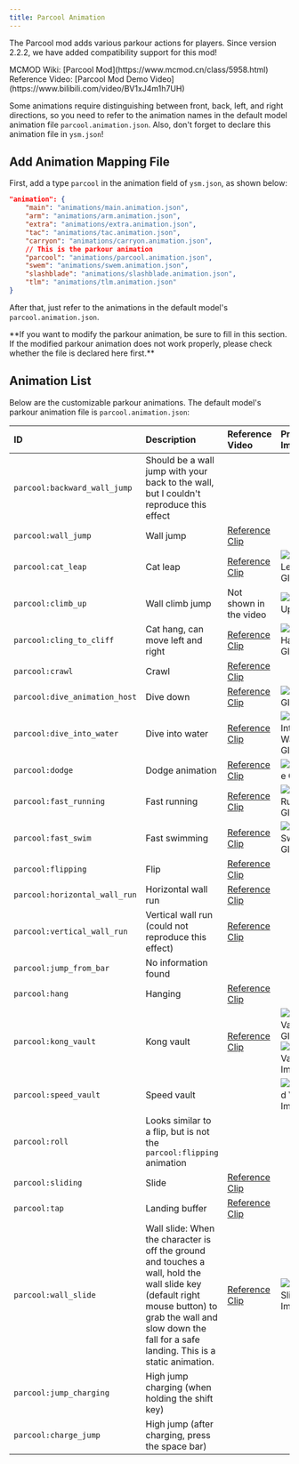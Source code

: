 ```yaml
---
title: Parcool Animation
---
```



The Parcool mod adds various parkour actions for players. Since version 2.2.2, we have added compatibility support for this mod!

<Aside>
  MCMOD Wiki: [Parcool Mod](https://www.mcmod.cn/class/5958.html) Reference
  Video: [Parcool Mod Demo Video](https://www.bilibili.com/video/BV1xJ4m1h7UH)
</Aside>

Some animations require distinguishing between front, back, left, and right directions, so you need to refer to the animation names in the default model animation file `parcool.animation.json`. Also, don't forget to declare this animation file in `ysm.json`!

## Add Animation Mapping File

First, add a type `parcool` in the animation field of `ysm.json`, as shown below:

```json {8}
"animation": {
    "main": "animations/main.animation.json",
    "arm": "animations/arm.animation.json",
    "extra": "animations/extra.animation.json",
    "tac": "animations/tac.animation.json",
    "carryon": "animations/carryon.animation.json",
    // This is the parkour animation
    "parcool": "animations/parcool.animation.json",
    "swem": "animations/swem.animation.json",
    "slashblade": "animations/slashblade.animation.json",
    "tlm": "animations/tlm.animation.json"
}
```

After that, just refer to the animations in the default model's `parcool.animation.json`.

<Aside>
  **If you want to modify the parkour animation, be sure to fill in this
  section. If the modified parkour animation does not work properly, please
  check whether the file is declared here first.**
</Aside>

## Animation List

Below are the customizable parkour animations. The default model's parkour animation file is `parcool.animation.json`:

| ID                            | Description                                                                                                                                                                                                       | Reference Video                                                       | Preview Image                                                                                          |
| :---------------------------- | :---------------------------------------------------------------------------------------------------------------------------------------------------------------------------------------------------------------- | :-------------------------------------------------------------------- | :----------------------------------------------------------------------------------------------------- |
| `parcool:backward_wall_jump`  | Should be a wall jump with your back to the wall, but I couldn't reproduce this effect                                                                                                                            |                                                                       |                                                                                                        |
| `parcool:wall_jump`           | Wall jump                                                                                                                                                                                                         | [Reference Clip](https://www.bilibili.com/video/BV1xJ4m1h7UH?t=152.5) |                                                                                                        |
| `parcool:cat_leap`            | Cat leap                                                                                                                                                                                                          | [Reference Clip](https://www.bilibili.com/video/BV1xJ4m1h7UH?t=74)    | ![Cat Leap GIF](/images/U14VOHA7E2We3w8.gif)                                                           |
| `parcool:climb_up`            | Wall climb jump                                                                                                                                                                                                   | Not shown in the video                                                | ![Climb Up GIF](/images/KnmHXyNi8lBDuJt.gif)                                                           |
| `parcool:cling_to_cliff`      | Cat hang, can move left and right                                                                                                                                                                                 | [Reference Clip](https://www.bilibili.com/video/BV1xJ4m1h7UH?t=84)    | ![Cat Hang GIF](/images/6QLI3nzpgtqdHvk.png)                                                           |
| `parcool:crawl`               | Crawl                                                                                                                                                                                                             | [Reference Clip](https://www.bilibili.com/video/BV1xJ4m1h7UH?t=123.4) |                                                                                                        |
| `parcool:dive_animation_host` | Dive down                                                                                                                                                                                                         | [Reference Clip](https://www.bilibili.com/video/BV1xJ4m1h7UH?t=216.0) | ![Dive GIF](/images/L37ftNsS2Oz8YDT.gif)                                                               |
| `parcool:dive_into_water`     | Dive into water                                                                                                                                                                                                   | [Reference Clip](https://www.bilibili.com/video/BV1xJ4m1h7UH?t=216.0) | ![Dive Into Water GIF](/images/nHc5toSp2sxOR6f.gif)                                                    |
| `parcool:dodge`               | Dodge animation                                                                                                                                                                                                   | [Reference Clip](https://www.bilibili.com/video/BV1xJ4m1h7UH?t=205.0) | ![Dodge GIF](/images/XknxO7CpmE2YfdH.gif)                                                              |
| `parcool:fast_running`        | Fast running                                                                                                                                                                                                      | [Reference Clip](https://www.bilibili.com/video/BV1xJ4m1h7UH?t=27.5)  | ![Fast Running GIF](/images/yFjnCDo51SVMZp8.gif)                                                       |
| `parcool:fast_swim`           | Fast swimming                                                                                                                                                                                                     | [Reference Clip](https://www.bilibili.com/video/BV1xJ4m1h7UH?t=27.5)  | ![Fast Swim GIF](/images/nDfSbzOdFmVluGL.gif)                                                          |
| `parcool:flipping`            | Flip                                                                                                                                                                                                              | [Reference Clip](https://www.bilibili.com/video/BV1xJ4m1h7UH?t=175.0) |                                                                                                        |
| `parcool:horizontal_wall_run` | Horizontal wall run                                                                                                                                                                                               | [Reference Clip](https://www.bilibili.com/video/BV1xJ4m1h7UH?t=62)    |                                                                                                        |
| `parcool:vertical_wall_run`   | Vertical wall run (could not reproduce this effect)                                                                                                                                                               | [Reference Clip](https://www.bilibili.com/video/BV1xJ4m1h7UH?t=62)    |                                                                                                        |
| `parcool:jump_from_bar`       | No information found                                                                                                                                                                                              |                                                                       |                                                                                                        |
| `parcool:hang`                | Hanging                                                                                                                                                                                                           | [Reference Clip](https://www.bilibili.com/video/BV1xJ4m1h7UH?t=114.5) |                                                                                                        |
| `parcool:kong_vault`          | Kong vault                                                                                                                                                                                                        | [Reference Clip](https://www.bilibili.com/video/BV1xJ4m1h7UH?t=37.1)  | ![Kong Vault GIF 1](/images/4plmdIjfM1XnkWw.gif)<br/>![Kong Vault Image](/images/wGmdXYiEkAOztF9.webp) |
| `parcool:speed_vault`         | Speed vault                                                                                                                                                                                                       |                                                                       | ![Speed Vault Image](/images/kMb2FPGd8KQ5jiz.webp)                                                     |
| `parcool:roll`                | Looks similar to a flip, but is not the `parcool:flipping` animation                                                                                                                                              |                                                                       |                                                                                                        |
| `parcool:sliding`             | Slide                                                                                                                                                                                                             | [Reference Clip](https://www.bilibili.com/video/BV1xJ4m1h7UH?t=135.8) |                                                                                                        |
| `parcool:tap`                 | Landing buffer                                                                                                                                                                                                    | [Reference Clip](https://www.bilibili.com/video/BV1xJ4m1h7UH?t=185.3) |                                                                                                        |
| `parcool:wall_slide`          | Wall slide: When the character is off the ground and touches a wall, hold the wall slide key (default right mouse button) to grab the wall and slow down the fall for a safe landing. This is a static animation. | [Reference Clip](https://www.bilibili.com/video/BV1xJ4m1h7UH?t=141.4) | ![Wall Slide Image](/images/tkRG8MiDBqrvAuI.png)                                                       |
| `parcool:jump_charging`       | High jump charging (when holding the shift key)                                                                                                                                                                   |                                                                       |                                                                                                        |
| `parcool:charge_jump`         | High jump (after charging, press the space bar)                                                                                                                                                                   |                                                                       |                                                                                                        |
